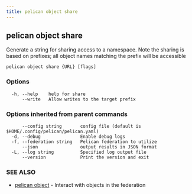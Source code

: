 ```yaml
---
title: pelican object share
---
```


## pelican object share

Generate a string for sharing access to a namespace.
Note the sharing is based on prefixes; all object names matching the prefix will be accessible

```
pelican object share {URL} [flags]
```

### Options

```
  -h, --help    help for share
      --write   Allow writes to the target prefix
```

### Options inherited from parent commands

```
      --config string       config file (default is $HOME/.config/pelican/pelican.yaml)
  -d, --debug               Enable debug logs
  -f, --federation string   Pelican federation to utilize
      --json                output results in JSON format
  -L, --log string          Specified log output file
      --version             Print the version and exit
```

### SEE ALSO

* [pelican object](/commands-reference/object/)	 - Interact with objects in the federation
